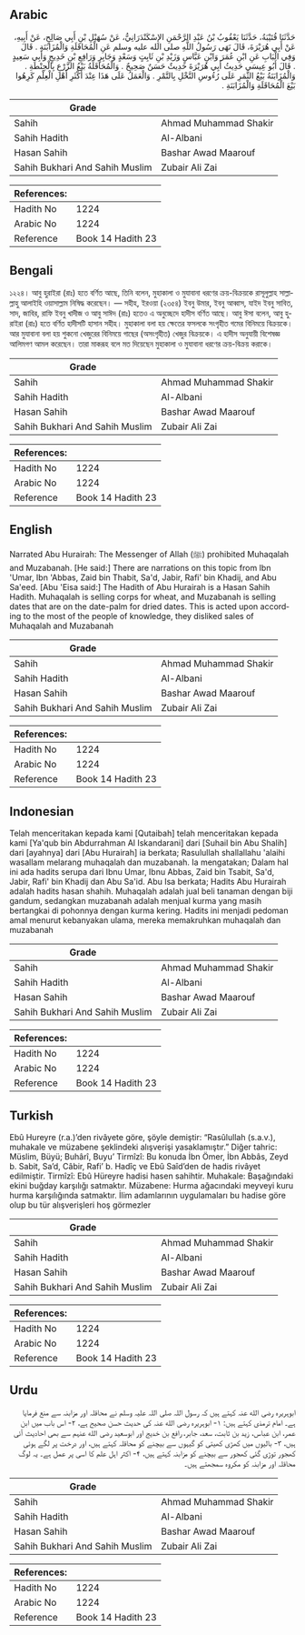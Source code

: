 ## Arabic


<div dir="rtl" lang="ar" style={{fontSize:'larger',backgroundColor:'#f8f9fa',padding:20}}>
حَدَّثَنَا قُتَيْبَةُ، حَدَّثَنَا يَعْقُوبُ بْنُ عَبْدِ الرَّحْمَنِ الإِسْكَنْدَرَانِيُّ، عَنْ سُهَيْلِ بْنِ أَبِي صَالِحٍ، عَنْ أَبِيهِ، عَنْ أَبِي هُرَيْرَةَ، قَالَ نَهَى رَسُولُ اللَّهِ صلى الله عليه وسلم عَنِ الْمُحَاقَلَةِ وَالْمُزَابَنَةِ ‏.‏ قَالَ وَفِي الْبَابِ عَنِ ابْنِ عُمَرَ وَابْنِ عَبَّاسٍ وَزَيْدِ بْنِ ثَابِتٍ وَسَعْدٍ وَجَابِرٍ وَرَافِعِ بْنِ خَدِيجٍ وَأَبِي سَعِيدٍ ‏.‏ قَالَ أَبُو عِيسَى حَدِيثُ أَبِي هُرَيْرَةَ حَدِيثٌ حَسَنٌ صَحِيحٌ ‏.‏ وَالْمُحَاقَلَةُ بَيْعُ الزَّرْعِ بِالْحِنْطَةِ ‏.‏ وَالْمُزَابَنَةُ بَيْعُ الثَّمَرِ عَلَى رُءُوسِ النَّخْلِ بِالتَّمْرِ ‏.‏ وَالْعَمَلُ عَلَى هَذَا عِنْدَ أَكْثَرِ أَهْلِ الْعِلْمِ كَرِهُوا بَيْعَ الْمُحَاقَلَةِ وَالْمُزَابَنَةِ ‏.‏
</div>
<div style={{backgroundColor:'#f8f9fa',padding:20, marginBottom: 10}}><table> <thead> <tr> <th>Grade</th> <th></th> </tr> </thead> <tbody> <tr><td>Sahih</td><td>Ahmad Muhammad Shakir</td></tr><tr><td>Sahih Hadith</td><td>Al-Albani</td></tr><tr><td>Hasan Sahih</td><td>Bashar Awad Maarouf</td></tr><tr><td>Sahih Bukhari And Sahih Muslim</td><td>Zubair Ali Zai</td></tr></tbody></table><table> <thead> <tr> <th>References:</th> <th></th> </tr> </thead> <tbody><tr><td>Hadith No</td><td>1224</td></tr><tr><td>Arabic No</td><td>1224</td></tr><tr><td>Reference</td><td>Book 14 Hadith 23</td></tr></tbody></table></div>

## Bengali


<div dir="ltr" lang="bn" style={{fontSize:'larger',backgroundColor:'#f8f9fa',padding:20}}>
১২২৪। আবু হুরাইরা (রাঃ) হতে বর্ণিত আছে, তিনি বলেন, মুহাকালা ও মুযাবানা ধরণের ক্রয়-বিক্রয়কে রাসূলুল্লাহ সাল্লাল্লাহু আলাইহি ওয়াসাল্লাম নিষিদ্ধ করেছেন। — সহীহ, ইরওয়া (২৩৫৪) ইবনু উমার, ইবনু আব্বাস, যাইদ ইবনু সাবিত, সাদ, জাবির, রাফি ইবনু খাদীজ ও আবু সাঈদ (রাঃ) হতেও এ অনুচ্ছেদে হাদীস বর্ণিত আছে। আবু ঈসা বলেন, আবু হুরাইরা (রাঃ) হতে বর্ণিত হাদীসটি হাসান সহীহ। মুহাকালা বলা হয় ক্ষেতের ফসলকে সংগৃহীত গমের বিনিময়ে বিক্রয়কে। আর মুযাবানা বলা হয় শুকনো খেজুরের বিনিময়ে গাছের (অসংগৃহীত) খেজুর বিক্রয়কে। এ হাদীস অনুযায়ী বিশেষজ্ঞ আলিমগণ আমল করেছেন। তারা মাকরূহ বলে মত দিয়েছেন মুহাকালা ও মুযাবানা ধরণের ক্রয়-বিক্রয় করাকে।
</div>
<div style={{backgroundColor:'#f8f9fa',padding:20, marginBottom: 10}}><table> <thead> <tr> <th>Grade</th> <th></th> </tr> </thead> <tbody> <tr><td>Sahih</td><td>Ahmad Muhammad Shakir</td></tr><tr><td>Sahih Hadith</td><td>Al-Albani</td></tr><tr><td>Hasan Sahih</td><td>Bashar Awad Maarouf</td></tr><tr><td>Sahih Bukhari And Sahih Muslim</td><td>Zubair Ali Zai</td></tr></tbody></table><table> <thead> <tr> <th>References:</th> <th></th> </tr> </thead> <tbody><tr><td>Hadith No</td><td>1224</td></tr><tr><td>Arabic No</td><td>1224</td></tr><tr><td>Reference</td><td>Book 14 Hadith 23</td></tr></tbody></table></div>

## English


<div dir="ltr" lang="en" style={{fontSize:'larger',backgroundColor:'#f8f9fa',padding:20}}>
Narrated Abu Hurairah: The Messenger of Allah (ﷺ) prohibited Muhaqalah and Muzabanah. [He said:] There are narrations on this topic from Ibn 'Umar, Ibn 'Abbas, Zaid bin Thabit, Sa'd, Jabir, Rafi' bin Khadij, and Abu Sa'eed. [Abu 'Eisa said:] The Hadith of Abu Hurairah is a Hasan Sahih Hadith. Muhaqalah is selling corps for wheat, and Muzabanah is selling dates that are on the date-palm for dried dates. This is acted upon according to the most of the people of knowledge, they disliked sales of Muhaqalah and Muzabanah
</div>
<div style={{backgroundColor:'#f8f9fa',padding:20, marginBottom: 10}}><table> <thead> <tr> <th>Grade</th> <th></th> </tr> </thead> <tbody> <tr><td>Sahih</td><td>Ahmad Muhammad Shakir</td></tr><tr><td>Sahih Hadith</td><td>Al-Albani</td></tr><tr><td>Hasan Sahih</td><td>Bashar Awad Maarouf</td></tr><tr><td>Sahih Bukhari And Sahih Muslim</td><td>Zubair Ali Zai</td></tr></tbody></table><table> <thead> <tr> <th>References:</th> <th></th> </tr> </thead> <tbody><tr><td>Hadith No</td><td>1224</td></tr><tr><td>Arabic No</td><td>1224</td></tr><tr><td>Reference</td><td>Book 14 Hadith 23</td></tr></tbody></table></div>

## Indonesian


<div dir="ltr" lang="id" style={{fontSize:'larger',backgroundColor:'#f8f9fa',padding:20}}>
Telah menceritakan kepada kami [Qutaibah] telah menceritakan kepada kami [Ya'qub bin Abdurrahman Al Iskandarani] dari [Suhail bin Abu Shalih] dari [ayahnya] dari [Abu Hurairah] ia berkata; Rasulullah shallallahu 'alaihi wasallam melarang muhaqalah dan muzabanah. Ia mengatakan; Dalam hal ini ada hadits serupa dari Ibnu Umar, Ibnu Abbas, Zaid bin Tsabit, Sa'd, Jabir, Rafi' bin Khadij dan Abu Sa'id. Abu Isa berkata; Hadits Abu Hurairah adalah hadits hasan shahih. Muhaqalah adalah jual beli tanaman dengan biji gandum, sedangkan muzabanah adalah menjual kurma yang masih bertangkai di pohonnya dengan kurma kering. Hadits ini menjadi pedoman amal menurut kebanyakan ulama, mereka memakruhkan muhaqalah dan muzabanah
</div>
<div style={{backgroundColor:'#f8f9fa',padding:20, marginBottom: 10}}><table> <thead> <tr> <th>Grade</th> <th></th> </tr> </thead> <tbody> <tr><td>Sahih</td><td>Ahmad Muhammad Shakir</td></tr><tr><td>Sahih Hadith</td><td>Al-Albani</td></tr><tr><td>Hasan Sahih</td><td>Bashar Awad Maarouf</td></tr><tr><td>Sahih Bukhari And Sahih Muslim</td><td>Zubair Ali Zai</td></tr></tbody></table><table> <thead> <tr> <th>References:</th> <th></th> </tr> </thead> <tbody><tr><td>Hadith No</td><td>1224</td></tr><tr><td>Arabic No</td><td>1224</td></tr><tr><td>Reference</td><td>Book 14 Hadith 23</td></tr></tbody></table></div>

## Turkish


<div dir="ltr" lang="tr" style={{fontSize:'larger',backgroundColor:'#f8f9fa',padding:20}}>
Ebû Hureyre (r.a.)’den rivâyete göre, şöyle demiştir: “Rasûlullah (s.a.v.), muhakale ve müzabene şeklindeki alışverişi yasaklamıştır.” Diğer tahric: Müslim, Büyü; Buhârî, Buyu’ Tirmîzî: Bu konuda İbn Ömer, İbn Abbâs, Zeyd b. Sabit, Sa’d, Câbir, Rafi’ b. Hadîç ve Ebû Saîd’den de hadis rivâyet edilmiştir. Tirmîzî: Ebû Hüreyre hadisi hasen sahihtir. Muhakale: Başağındaki ekini buğday karşılığı satmaktır. Müzabene: Hurma ağacındaki meyveyi kuru hurma karşılığında satmaktır. İlim adamlarının uygulamaları bu hadise göre olup bu tür alışverişleri hoş görmezler
</div>
<div style={{backgroundColor:'#f8f9fa',padding:20, marginBottom: 10}}><table> <thead> <tr> <th>Grade</th> <th></th> </tr> </thead> <tbody> <tr><td>Sahih</td><td>Ahmad Muhammad Shakir</td></tr><tr><td>Sahih Hadith</td><td>Al-Albani</td></tr><tr><td>Hasan Sahih</td><td>Bashar Awad Maarouf</td></tr><tr><td>Sahih Bukhari And Sahih Muslim</td><td>Zubair Ali Zai</td></tr></tbody></table><table> <thead> <tr> <th>References:</th> <th></th> </tr> </thead> <tbody><tr><td>Hadith No</td><td>1224</td></tr><tr><td>Arabic No</td><td>1224</td></tr><tr><td>Reference</td><td>Book 14 Hadith 23</td></tr></tbody></table></div>

## Urdu


<div dir="rtl" lang="ur" style={{fontSize:'larger',backgroundColor:'#f8f9fa',padding:20}}>
ابوہریرہ رضی الله عنہ کہتے ہیں کہ رسول اللہ صلی اللہ علیہ وسلم نے محاقلہ اور مزابنہ سے منع فرمایا ہے۔ امام ترمذی کہتے ہیں: ۱- ابوہریرہ رضی الله عنہ کی حدیث حسن صحیح ہے، ۲- اس باب میں ابن عمر، ابن عباس، زید بن ثابت، سعد، جابر، رافع بن خدیج اور ابوسعید رضی الله عنہم سے بھی احادیث آئی ہیں، ۳- بالیوں میں کھڑی کھیتی کو گیہوں سے بیچنے کو محاقلہ کہتے ہیں، اور درخت پر لگے ہوئی کھجور توڑی گئی کھجور سے بیچنے کو مزابنہ کہتے ہیں، ۴- اکثر اہل علم کا اسی پر عمل ہے۔ یہ لوگ محاقلہ اور مزابنہ کو مکروہ سمجھتے ہیں۔
</div>
<div style={{backgroundColor:'#f8f9fa',padding:20, marginBottom: 10}}><table> <thead> <tr> <th>Grade</th> <th></th> </tr> </thead> <tbody> <tr><td>Sahih</td><td>Ahmad Muhammad Shakir</td></tr><tr><td>Sahih Hadith</td><td>Al-Albani</td></tr><tr><td>Hasan Sahih</td><td>Bashar Awad Maarouf</td></tr><tr><td>Sahih Bukhari And Sahih Muslim</td><td>Zubair Ali Zai</td></tr></tbody></table><table> <thead> <tr> <th>References:</th> <th></th> </tr> </thead> <tbody><tr><td>Hadith No</td><td>1224</td></tr><tr><td>Arabic No</td><td>1224</td></tr><tr><td>Reference</td><td>Book 14 Hadith 23</td></tr></tbody></table></div>